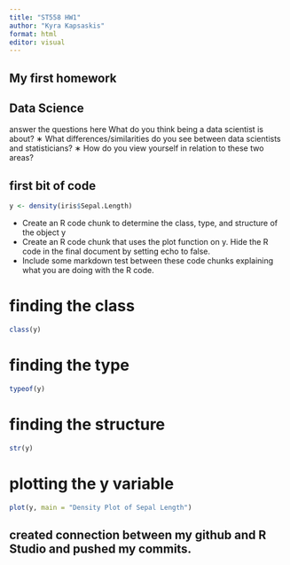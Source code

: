 ```yaml
---
title: "ST558 HW1"
author: "Kyra Kapsaskis"
format: html
editor: visual
---
```


## My first homework

## Data Science

answer the questions here What do you think being a data scientist is about? ∗ What differences/similarities do you see between data scientists and statisticians? ∗ How do you view yourself in relation to these two areas?

## first bit of code

```r
y <- density(iris$Sepal.Length)
```

-   Create an R code chunk to determine the class, type, and structure of the object y
-   Create an R code chunk that uses the plot function on y. Hide the R code in the final document by setting echo to false.
-   Include some markdown test between these code chunks explaining what you are doing with the R code.

# finding the class

```r
class(y)
```

# finding the type

```r
typeof(y)
```

# finding the structure

```r
str(y)
```

# plotting the y variable

```r
plot(y, main = "Density Plot of Sepal Length")
```
## created connection between my github and R Studio and pushed my commits. 